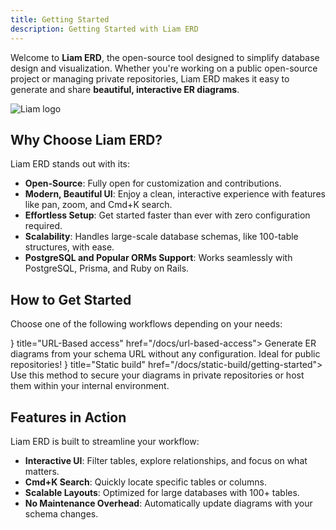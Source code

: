 ```yaml
---
title: Getting Started
description: Getting Started with Liam ERD
---
```



Welcome to **Liam ERD**, the open-source tool designed to simplify database design and visualization. Whether you're working on a public open-source project or managing private repositories, Liam ERD makes it easy to generate and share **beautiful, interactive ER diagrams**.

![Liam logo](/images/default.png)

## Why Choose Liam ERD?

Liam ERD stands out with its:

- **Open-Source**: Fully open for customization and contributions.
- **Modern, Beautiful UI**: Enjoy a clean, interactive experience with features like pan, zoom, and Cmd+K search.
- **Effortless Setup**: Get started faster than ever with zero configuration required.
- **Scalability**: Handles large-scale database schemas, like 100-table structures, with ease.
- **PostgreSQL and Popular ORMs Support**: Works seamlessly with PostgreSQL, Prisma, and Ruby on Rails.

## How to Get Started

Choose one of the following workflows depending on your needs:

<Cards>
  <Card icon={<Globe />} title="URL-Based access" href="/docs/url-based-access">
    Generate ER diagrams from your schema URL without any configuration. Ideal
    for public repositories!
  </Card>
  <Card icon={<Package />} title="Static build" href="/docs/static-build/getting-started">
    Use this method to secure your diagrams in private repositories or host them
    within your internal environment.
  </Card>
</Cards>

## Features in Action

Liam ERD is built to streamline your workflow:

- **Interactive UI**: Filter tables, explore relationships, and focus on what matters.
- **Cmd+K Search**: Quickly locate specific tables or columns.
- **Scalable Layouts**: Optimized for large databases with 100+ tables.
- **No Maintenance Overhead**: Automatically update diagrams with your schema changes.
